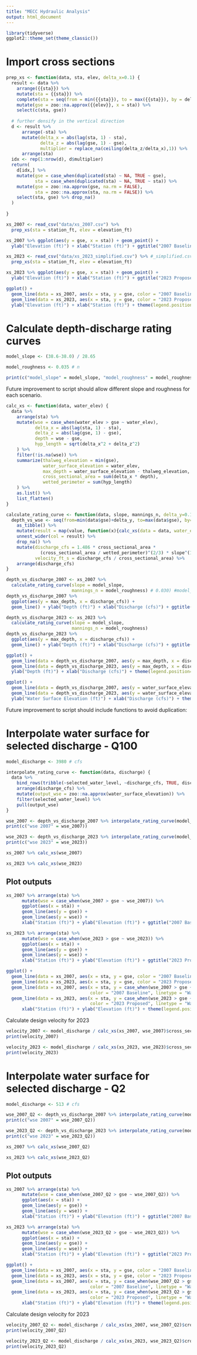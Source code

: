 ```yaml
---
title: "MECC Hydraulic Analysis"
output: html_document
---
```


```r
library(tidyverse)
ggplot2::theme_set(theme_classic())
```

# Import cross sections

```r
prep_xs <- function(data, sta, elev, delta_x=0.1) {
  result <- data %>%
    arrange({{sta}}) %>%
    mutate(sta = {{sta}}) %>%
    complete(sta = seq(from = min({{sta}}), to = max({{sta}}), by = delta_x)) %>%
    mutate(gse = zoo::na.approx({{elev}}, x = sta)) %>% 
    select(c(sta, gse))
  
  # further densify in the vertical direction
  d <- result %>% 
      arrange(-sta) %>%
      mutate(delta_x = abs(lag(sta, 1) - sta),
             delta_z = abs(lag(gse, 1) - gse),
             multiplier = replace_na(ceiling(delta_z/delta_x),1)) %>% 
      arrange(sta)
  idx <- rep(1:nrow(d), d$multiplier)
  return(
    d[idx,] %>% 
    mutate(gse = case_when(duplicated(sta) ~ NA, TRUE ~ gse),
           sta = case_when(duplicated(sta) ~ NA, TRUE ~ sta)) %>%
    mutate(gse = zoo::na.approx(gse, na.rm = FALSE),
           sta = zoo::na.approx(sta, na.rm = FALSE)) %>%
    select(sta, gse) %>% drop_na() 
  )
  
}

```

```r
xs_2007 <- read_csv("data/xs_2007.csv") %>%
  prep_xs(sta = station_ft, elev = elevation_ft) 

xs_2007 %>% ggplot(aes(y = gse, x = sta)) + geom_point() + 
  ylab("Elevation (ft)") + xlab("Station (ft)") + ggtitle("2007 Baseline") + coord_fixed(ratio = 1)
```

```r
xs_2023 <- read_csv("data/xs_2023_simplified.csv") %>% #_simplified.csv") %>%
  prep_xs(sta = station_ft, elev = elevation_ft) 

xs_2023 %>% ggplot(aes(y = gse, x = sta)) + geom_point() + 
  ylab("Elevation (ft)") + xlab("Station (ft)") + ggtitle("2023 Proposed") + coord_fixed(ratio = 1)
```




```r
ggplot() + 
  geom_line(data = xs_2007, aes(x = sta, y = gse, color = "2007 Baseline")) +
  geom_line(data = xs_2023, aes(x = sta, y = gse, color = "2023 Proposed")) +
  ylab("Elevation (ft)") + xlab("Station (ft)") + theme(legend.position="top", legend.title=element_blank())  + coord_fixed(ratio = 1)
```

# Calculate depth-discharge rating curves 

```r

model_slope <- (38.6-38.0) / 28.65

model_roughness <- 0.035 # n

print(c("model_slope" = model_slope, "model_roughness" = model_roughness))
```
Future improvement to script should allow different slope and roughness for each scenario.

```r
calc_xs <- function(data, water_elev) {
  data %>% 
    arrange(sta) %>%
    mutate(wse = case_when(water_elev > gse ~ water_elev),
           delta_x = abs(lag(sta, 1) - sta),
           delta_z = abs(lag(gse, 1) - gse),
           depth = wse - gse, 
           hyp_length = sqrt(delta_x^2 + delta_z^2)
    ) %>%
    filter(!is.na(wse)) %>% 
    summarize(thalweg_elevation = min(gse),
              water_surface_elevation = water_elev,
              max_depth = water_surface_elevation - thalweg_elevation,
              cross_sectional_area = sum(delta_x * depth),
              wetted_perimeter = sum(hyp_length)
    ) %>% 
    as.list() %>% 
    list_flatten()
}

calculate_rating_curve <- function(data, slope, mannings_n, delta_y=0.1) {
  depth_vs_wse <- seq(from=min(data$gse)+delta_y, to=max(data$gse), by=delta_y) %>% 
    as_tibble() %>%
    mutate(result = map(value, function(x){calc_xs(data = data, water_elev = x)})) %>% 
    unnest_wider(col = result) %>%
    drop_na() %>%
    mutate(discharge_cfs = 1.486 * cross_sectional_area * 
             (cross_sectional_area / wetted_perimeter)^(2/3) * slope^(1/2) * mannings_n^(-1),
           velocity_ft_s = discharge_cfs / cross_sectional_area) %>%
    arrange(discharge_cfs)
}
```

```r
depth_vs_discharge_2007 <- xs_2007 %>% 
  calculate_rating_curve(slope = model_slope,
                         mannings_n = model_roughness) # 0.030) #model_roughness)
depth_vs_discharge_2007 %>% 
  ggplot(aes(y = max_depth, x = discharge_cfs)) + 
  geom_line() + ylab("Depth (ft)") + xlab("Discharge (cfs)") + ggtitle("2007 Baseline")
```

```r
depth_vs_discharge_2023 <- xs_2023 %>% 
  calculate_rating_curve(slope = model_slope,
                         mannings_n = model_roughness)
depth_vs_discharge_2023 %>% 
  ggplot(aes(y = max_depth, x = discharge_cfs)) + 
  geom_line() + ylab("Depth (ft)") + xlab("Discharge (cfs)") + ggtitle("2023 Proposed") 
```

```r
ggplot() +
  geom_line(data = depth_vs_discharge_2007, aes(y = max_depth, x = discharge_cfs, color = "2007 Baseline")) +
  geom_line(data = depth_vs_discharge_2023, aes(y = max_depth, x = discharge_cfs, color = "2023 Proposed")) + 
  ylab("Depth (ft)") + xlab("Discharge (cfs)") + theme(legend.position="top", legend.title=element_blank())
```
```r
ggplot() +
  geom_line(data = depth_vs_discharge_2007, aes(y = water_surface_elevation, x = discharge_cfs, color = "2007 Baseline")) +
  geom_line(data = depth_vs_discharge_2023, aes(y = water_surface_elevation, x = discharge_cfs, color = "2023 Proposed")) + 
  ylab("Water Surface Elevation (ft)") + xlab("Discharge (cfs)") + theme(legend.position="top", legend.title=element_blank())
```

Future improvement to script should include functions to avoid duplication:

# Interpolate water surface for selected discharge - Q100

```r
model_discharge <- 3980 # cfs
```

```r
interpolate_rating_curve <- function(data, discharge) {
  data %>%
    bind_rows(tribble(~selected_water_level, ~discharge_cfs, TRUE, discharge)) %>%
    arrange(discharge_cfs) %>%
    mutate(output_wse = zoo::na.approx(water_surface_elevation)) %>%
    filter(selected_water_level) %>% 
    pull(output_wse)
}
```

```r
wse_2007 <- depth_vs_discharge_2007 %>% interpolate_rating_curve(model_discharge)
print(c("wse 2007" = wse_2007))
```

```r
wse_2023 <- depth_vs_discharge_2023 %>% interpolate_rating_curve(model_discharge)
print(c("wse 2023" = wse_2023))
```

```r
xs_2007 %>% calc_xs(wse_2007)
```

```r
xs_2023 %>% calc_xs(wse_2023)
```

## Plot outputs

```r
xs_2007 %>% arrange(sta) %>%
      mutate(wse = case_when(wse_2007 > gse ~ wse_2007)) %>%
      ggplot(aes(x = sta)) + 
      geom_line(aes(y = gse)) + 
      geom_line(aes(y = wse)) + 
      xlab("Station (ft)") + ylab("Elevation (ft)") + ggtitle("2007 Baseline") + coord_fixed(ratio = 1)
```
```r
xs_2023 %>% arrange(sta) %>%
      mutate(wse = case_when(wse_2023 > gse ~ wse_2023)) %>%
      ggplot(aes(x = sta)) + 
      geom_line(aes(y = gse)) + 
      geom_line(aes(y = wse)) + 
      xlab("Station (ft)") + ylab("Elevation (ft)") + ggtitle("2023 Proposed") + coord_fixed(ratio = 1)
```

```r
ggplot() + 
  geom_line(data = xs_2007, aes(x = sta, y = gse, color = "2007 Baseline", linetype = "Terrain")) +
  geom_line(data = xs_2023, aes(x = sta, y = gse, color = "2023 Proposed", linetype = "Terrain")) +
  geom_line(data = xs_2007, aes(x = sta, y = case_when(wse_2007 > gse ~ wse_2007), 
                                color = "2007 Baseline", linetype = "Water Surface")) + 
  geom_line(data = xs_2023, aes(x = sta, y = case_when(wse_2023 > gse ~ wse_2023), 
                                color = "2023 Proposed", linetype = "Water Surface")) + 
      xlab("Station (ft)") + ylab("Elevation (ft)") + theme(legend.position="top", legend.title=element_blank()) + coord_fixed(ratio = 1)
```

Calculate design velocity for 2023

```r

velocity_2007 <- model_discharge / calc_xs(xs_2007, wse_2007)$cross_sectional_area
print(velocity_2007)

```


```r

velocity_2023 <- model_discharge / calc_xs(xs_2023, wse_2023)$cross_sectional_area
print(velocity_2023)

```



# Interpolate water surface for selected discharge - Q2

```r
model_discharge <- 513 # cfs
```

```r
wse_2007_Q2 <- depth_vs_discharge_2007 %>% interpolate_rating_curve(model_discharge)
print(c("wse 2007" = wse_2007_Q2))
```

```r
wse_2023_Q2 <- depth_vs_discharge_2023 %>% interpolate_rating_curve(model_discharge)
print(c("wse 2023" = wse_2023_Q2))
```

```r
xs_2007 %>% calc_xs(wse_2007_Q2)
```

```r
xs_2023 %>% calc_xs(wse_2023_Q2)
```

## Plot outputs

```r
xs_2007 %>% arrange(sta) %>%
      mutate(wse = case_when(wse_2007_Q2 > gse ~ wse_2007_Q2)) %>%
      ggplot(aes(x = sta)) + 
      geom_line(aes(y = gse)) + 
      geom_line(aes(y = wse)) + 
      xlab("Station (ft)") + ylab("Elevation (ft)") + ggtitle("2007 Baseline") + coord_fixed(ratio = 1)
```
```r
xs_2023 %>% arrange(sta) %>%
      mutate(wse = case_when(wse_2023_Q2 > gse ~ wse_2023_Q2)) %>%
      ggplot(aes(x = sta)) + 
      geom_line(aes(y = gse)) + 
      geom_line(aes(y = wse)) + 
      xlab("Station (ft)") + ylab("Elevation (ft)") + ggtitle("2023 Proposed") + coord_fixed(ratio = 1)
```

```r
ggplot() + 
  geom_line(data = xs_2007, aes(x = sta, y = gse, color = "2007 Baseline", linetype = "Terrain")) +
  geom_line(data = xs_2023, aes(x = sta, y = gse, color = "2023 Proposed", linetype = "Terrain")) +
  geom_line(data = xs_2007, aes(x = sta, y = case_when(wse_2007_Q2 > gse ~ wse_2007_Q2), 
                                color = "2007 Baseline", linetype = "Water Surface")) + 
  geom_line(data = xs_2023, aes(x = sta, y = case_when(wse_2023_Q2 > gse ~ wse_2023_Q2), 
                                color = "2023 Proposed", linetype = "Water Surface")) + 
      xlab("Station (ft)") + ylab("Elevation (ft)") + theme(legend.position="top", legend.title=element_blank()) + coord_fixed(ratio = 1)
```

Calculate design velocity for 2023

```r

velocity_2007_Q2 <- model_discharge / calc_xs(xs_2007, wse_2007_Q2)$cross_sectional_area
print(velocity_2007_Q2)

```

```r

velocity_2023_Q2 <- model_discharge / calc_xs(xs_2023, wse_2023_Q2)$cross_sectional_area
print(velocity_2023_Q2)

```
